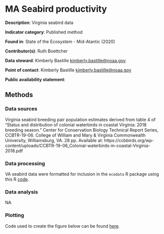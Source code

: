 # MA Seabird productivity

**Description**: Virginia seabird data 

**Indicator category**: Published method

**Found in**: State of the Ecosystem - Mid-Atantic (2020)

**Contributor(s)**: Ruth Boettcher
                
**Data steward**: Kimberly Bastille <kimberly.bastille@noaa.gov>
  
**Point of contact**: Kimberly Bastille <kimberly.bastille@noaa.gov>
  
**Public availability statement**: 


## Methods


### Data sources
Virginia seabird breeding pair population estimates derived from  table 4 of "Status and distribution of colonial waterbirds in coastal Virginia: 2018 breeding season." Center for Conservation Biology Technical Report Series, CCBTR-19-06. College of William and Mary & Virginia Commonwealth University, Williamsburg, VA. 28 pp. Available at: https://ccbbirds.org/wp-content/uploads/CCBTR-19-06_Colonial-waterbirds-in-coastal-Virginia-2018.pdf


### Data processing

VA seabird data were formatted for inclusion in the `ecodata` R package using this R [code](https://github.com/NOAA-EDAB/ecodata/blob/master/data-raw/get_seabird_MAB.R).


### Data analysis

NA

### Plotting 
Code used to create the figure below can be found [here](https://github.com/NOAA-EDAB/ecodata/blob/master/chunk-scripts/macrofauna.Rmd-VA-cote.R).

```{r , code = readLines("https://raw.githubusercontent.com/NOAA-EDAB/ecodata/master/chunk-scripts/macrofauna.Rmd-VA-cote.R"),fig.width = 8, fig.asp = 0.25, echo = F, fig.align="center", eval = T, fig.cap= "Functional group population estimated derived from Table 4 of Watts, B. D., B. J. Paxton, R. Boettcher, and A. L. Wilke. 2019."}

```

